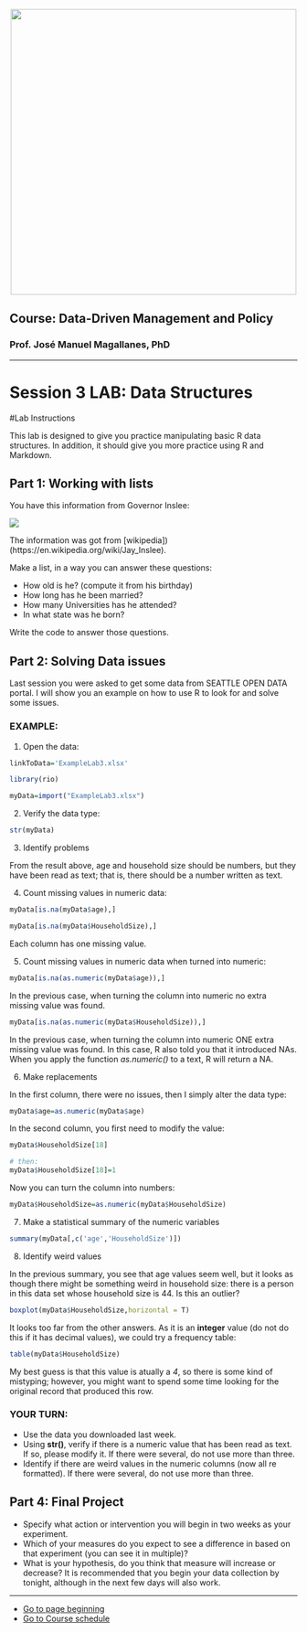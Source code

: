 
<br> 
<center><img src="http://i.imgur.com/sSaOozN.png" width="500"></center>


## Course: Data-Driven Management and Policy

### Prof. José Manuel Magallanes, PhD 

_____

# Session 3 LAB: Data Structures


#Lab Instructions

This lab is designed to give you practice manipulating basic R data structures. In addition, it should give you more practice using R and Markdown.

## Part 1: Working with lists

You have this information from Governor Inslee:

![](lab3_list.png)

The information was got from [wikipedia])(https://en.wikipedia.org/wiki/Jay_Inslee). 

Make a list, in a way you can answer these questions:

* How old is he? (compute it from his birthday)
* How long has he been married?
* How many Universities has he attended?
* In what state was he born?

Write the code to answer those questions.

## Part 2: Solving Data issues

Last session you were asked to get some data from SEATTLE OPEN DATA portal. I will show you an example on how to use R to look for and solve some issues.

### EXAMPLE:

1. Open the data:

```r
linkToData='ExampleLab3.xlsx'

library(rio)

myData=import("ExampleLab3.xlsx")
```

2. Verify the data type:

```r
str(myData)
```

3. Identify problems

From the result above, age and household size should be numbers, but they have been read as text; that is, there should be a number written as text.

4. Count missing values in numeric data:

```r
myData[is.na(myData$age),]
```

```r
myData[is.na(myData$HouseholdSize),]
```

Each column has one missing value.

5. Count missing values in numeric data when turned into numeric:

```r
myData[is.na(as.numeric(myData$age)),]
```

In the previous case, when turning the column into numeric no extra missing value was found.


```r
myData[is.na(as.numeric(myData$HouseholdSize)),]
```

In the previous case, when turning the column into numeric ONE extra missing value was found. In this case, R also told you that it introduced NAs. When you apply the function _as.numeric()_ to a text, R will return a NA. 

6. Make replacements

In the first column, there were no issues, then I simply alter the data type:
```r
myData$age=as.numeric(myData$age)
```

In the second column, you first need to modify the value:

```r
myData$HouseholdSize[18]
```

```r
# then:
myData$HouseholdSize[18]=1
```

Now you can turn the column into numbers:
```r
myData$HouseholdSize=as.numeric(myData$HouseholdSize)
```

7. Make a statistical summary of the numeric variables
```r
summary(myData[,c('age','HouseholdSize')])
```

8. Identify weird values

In the previous summary, you see that age values seem well, but it looks as though there might be something weird in household size: there is a person in this data set whose household size is 44. Is this an outlier?

```r
boxplot(myData$HouseholdSize,horizontal = T)
```

It looks too far from the other answers. As it is an **integer** value (do not do this if it has decimal values), we could try a frequency table:
```r
table(myData$HouseholdSize)
```

My best guess is that this value is atually a _4_, so there is some kind of mistyping; however, you might want to spend some time looking for the original record that produced this row.

### YOUR TURN:

* Use the data you downloaded last week.
* Using **str()**, verify if there is a numeric value that has been read as text. If so, please modify it. If there were several, do not use more than three.
* Identify if there are weird values in the numeric columns (now all re formatted). If there were several, do not use more than three.


## Part 4: Final Project

* Specify what action or intervention you will begin in two weeks as your experiment. 
* Which of your measures do you expect to see a difference in based on that experiment (you can see it in multiple)?
* What is your hypothesis, do you think that measure will increase or decrease? It is recommended that you begin your data collection by tonight, although in the next few days will also work.


----

* [Go to page beginning](#beginning)
* [Go to Course schedule](https://ds4ps.org/ddmp-uw-class-spring-2019/schedule/)
